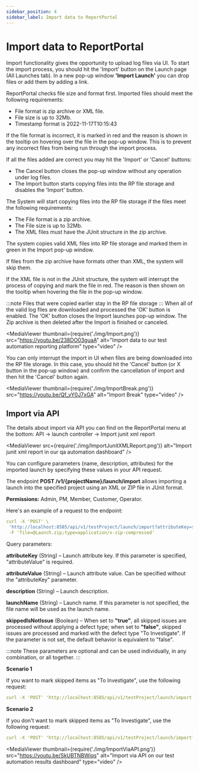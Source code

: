 ```yaml
---
sidebar_position: 4
sidebar_label: Import data to ReportPortal
---
```


# Import data to ReportPortal

Import functionality gives the opportunity to upload log files via UI.
To start the import process, you should hit the 'Import' button on the Launch page (All Launches tab). In a new pop-up window **'Import Launch'** you can drop files or add them by adding a link.

ReportPortal checks file size and format first. Imported files should meet the following requirements:
* File format is zip archive or XML file.
* File size is up to 32Mb.
* Timestamp format is 2022-11-17T10:15:43

If the file format is incorrect, it is marked in red and the reason is shown in the tooltip on hovering over the file in the pop-up window. This is to prevent any incorrect files from being run through the import process. 

If all the files added are correct you may hit the 'Import' or 'Cancel' buttons:
* The Cancel button closes the pop-up window without any operation under log files. 
* The Import button starts copying files into the RP file storage and disables the 'Import' button. 

The System will start copying files into the RP file storage if the files meet the following requirements: 
* The File format is a zip archive.
* The File size is up to 32Mb.
* The XML files must have the JUnit structure in the zip archive.

The system copies valid XML files into RP file storage and marked them in green in the Import pop-up window.

If files from the zip archive have formats other than XML, the system will skip them.

If the XML file is not in the JUnit structure, the system will interrupt the process of copying and mark the file in red. The reason is then shown on the tooltip when hovering the file in the pop-up window.

:::note
Files that were copied earlier stay in the RP file storage
:::
When all of the valid log files are downloaded and processed the 'OK' button is enabled. The 'OK' button closes the Import launches pop-up window. The Zip archive is then deleted after the Import is finished or canceled.

<MediaViewer thumbnail={require('./img/Import.png')} src="https://youtu.be/238DO03guaA" alt="Import data to our test automation reporting platform" type="video" />

You can only interrupt the import in UI when files are being downloaded into the RP file storage. In this case, you should hit the 'Cancel' button (or X button in the pop-up window) and confirm the cancellation of import and then hit the 'Cancel' button again.

<MediaViewer thumbnail={require('./img/ImportBreak.png')} src="https://youtu.be/Qf_vY0J7xGA" alt="Import Break" type="video" />

## Import via API

The details about import via API you can find on the ReportPortal menu at the bottom: API -> launch controller -> Import junit xml report

<MediaViewer src={require('./img/ImportJunitXMLReport.png')} alt="Import junit xml report in our qa automation dashboard" />

You can configure parameters (name, description, attributes) for the imported launch by specifying these values in your API request.

The endpoint **POST /v1/&#123;projectName}/launch/import** allows importing a launch into the specified project using an XML or ZIP file in JUnit format.

**Permissions:** Admin, PM, Member, Customer, Operator.

Here's an example of a request to the endpoint:

```yaml
curl -X 'POST' \
 'http://localhost:8585/api/v1/testProject/launch/import?attributeKey=someKey&attributeValue=someValue&description=someDescription&launchName=someName&skippedIsNotIssue=true' \
 -F 'file=@Launch.zip;type=application/x-zip-compressed'
```

Query parameters:

**attributeKey** (String) – Launch attribute key. If this parameter is specified, "attributeValue" is required.

**attributeValue** (String) – Launch attribute value. Can be specified without the "attributeKey" parameter.

**description** (String) – Launch description.

**launchName** (String) – Launch name. If this parameter is not specified, the file name will be used as the launch name.

**skippedIsNotIssue** (Boolean) – When set to **"true"**, all skipped issues are processed without applying a defect type; when set to **"false"**, skipped issues are processed and marked with the defect type "To Investigate". If the parameter is not set, the default behavior is equivalent to "false".

:::note
These parameters are optional and can be used individually, in any combination, or all together.
:::

**Scenario 1**

If you want to mark skipped items as "To Investigate", use the following request:

```yaml
curl -X 'POST' 'http://localhost:8585/api/v1/testProject/launch/import'
```

**Scenario 2**

If you don't want to mark skipped items as "To Investigate", use the following request:

```yaml
curl -X 'POST' 'http://localhost:8585/api/v1/testProject/launch/import?skippedIsNotIssue=true'
```

<MediaViewer thumbnail={require('./img/ImportViaAPI.png')} src="https://youtu.be/SkUBTNBWiqs" alt="Import via API on our test automation results dashboard" type="video" />


